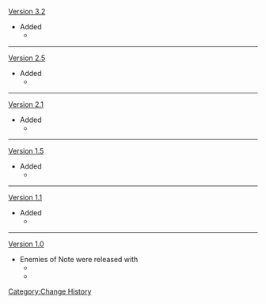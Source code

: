 [[Version 3.2]]
*Added
**{{Enemy|Everlasting Lord of Arcane Wisdom}}
----
[[Version 2.5]]
*Added
**{{Enemy|Magatsu Mitake Narukami no Mikoto}}
----
[[Version 2.1]]
*Added
**{{Enemy|La Signora}}
----
[[Version 1.5]]
*Added
**{{Enemy|Azhdaha}}
----
[[Version 1.1]]
*Added
**{{Enemy|Childe}}
----
[[Version 1.0]]
* Enemies of Note were released with
**{{Enemy|Dvalin}}
**{{Enemy|Andrius}}
<noinclude>[[Category:Change History]]</noinclude>